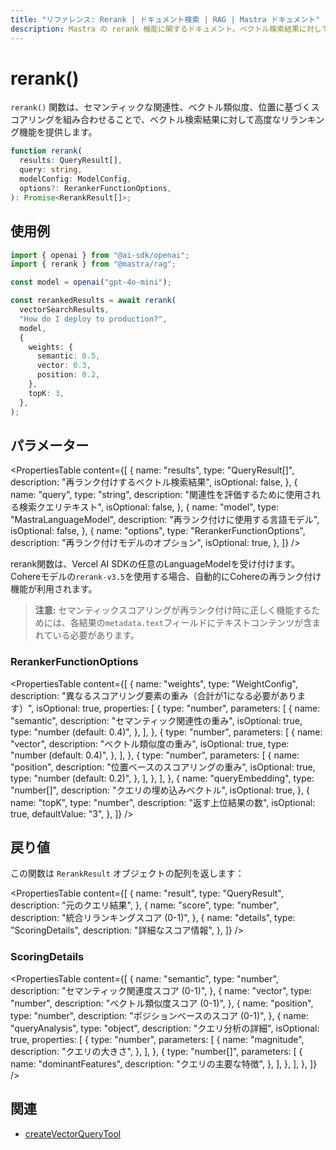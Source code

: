 ---
title: "リファレンス: Rerank | ドキュメント検索 | RAG | Mastra ドキュメント"
description: Mastra の rerank 機能に関するドキュメント。ベクトル検索結果に対して高度なリランキング機能を提供します。
---

# rerank()

`rerank()` 関数は、セマンティックな関連性、ベクトル類似度、位置に基づくスコアリングを組み合わせることで、ベクトル検索結果に対して高度なリランキング機能を提供します。

```typescript
function rerank(
  results: QueryResult[],
  query: string,
  modelConfig: ModelConfig,
  options?: RerankerFunctionOptions,
): Promise<RerankResult[]>;
```

## 使用例

```typescript
import { openai } from "@ai-sdk/openai";
import { rerank } from "@mastra/rag";

const model = openai("gpt-4o-mini");

const rerankedResults = await rerank(
  vectorSearchResults,
  "How do I deploy to production?",
  model,
  {
    weights: {
      semantic: 0.5,
      vector: 0.3,
      position: 0.2,
    },
    topK: 3,
  },
);
```

## パラメーター

<PropertiesTable
  content={[
    {
      name: "results",
      type: "QueryResult[]",
      description: "再ランク付けするベクトル検索結果",
      isOptional: false,
    },
    {
      name: "query",
      type: "string",
      description: "関連性を評価するために使用される検索クエリテキスト",
      isOptional: false,
    },
    {
      name: "model",
      type: "MastraLanguageModel",
      description: "再ランク付けに使用する言語モデル",
      isOptional: false,
    },
    {
      name: "options",
      type: "RerankerFunctionOptions",
      description: "再ランク付けモデルのオプション",
      isOptional: true,
    },
  ]}
/>

rerank関数は、Vercel AI SDKの任意のLanguageModelを受け付けます。Cohereモデルの`rerank-v3.5`を使用する場合、自動的にCohereの再ランク付け機能が利用されます。

> **注意:** セマンティックスコアリングが再ランク付け時に正しく機能するためには、各結果の`metadata.text`フィールドにテキストコンテンツが含まれている必要があります。

### RerankerFunctionOptions

<PropertiesTable
  content={[
    {
      name: "weights",
      type: "WeightConfig",
      description:
        "異なるスコアリング要素の重み（合計が1になる必要があります）",
      isOptional: true,
      properties: [
        {
          type: "number",
          parameters: [
            {
              name: "semantic",
              description: "セマンティック関連性の重み",
              isOptional: true,
              type: "number (default: 0.4)",
            },
          ],
        },
        {
          type: "number",
          parameters: [
            {
              name: "vector",
              description: "ベクトル類似度の重み",
              isOptional: true,
              type: "number (default: 0.4)",
            },
          ],
        },
        {
          type: "number",
          parameters: [
            {
              name: "position",
              description: "位置ベースのスコアリングの重み",
              isOptional: true,
              type: "number (default: 0.2)",
            },
          ],
        },
      ],
    },
    {
      name: "queryEmbedding",
      type: "number[]",
      description: "クエリの埋め込みベクトル",
      isOptional: true,
    },
    {
      name: "topK",
      type: "number",
      description: "返す上位結果の数",
      isOptional: true,
      defaultValue: "3",
    },
  ]}
/>

## 戻り値

この関数は `RerankResult` オブジェクトの配列を返します：

<PropertiesTable
  content={[
    {
      name: "result",
      type: "QueryResult",
      description: "元のクエリ結果",
    },
    {
      name: "score",
      type: "number",
      description: "統合リランキングスコア (0-1)",
    },
    {
      name: "details",
      type: "ScoringDetails",
      description: "詳細なスコア情報",
    },
  ]}
/>

### ScoringDetails

<PropertiesTable
  content={[
    {
      name: "semantic",
      type: "number",
      description: "セマンティック関連度スコア (0-1)",
    },
    {
      name: "vector",
      type: "number",
      description: "ベクトル類似度スコア (0-1)",
    },
    {
      name: "position",
      type: "number",
      description: "ポジションベースのスコア (0-1)",
    },
    {
      name: "queryAnalysis",
      type: "object",
      description: "クエリ分析の詳細",
      isOptional: true,
      properties: [
        {
          type: "number",
          parameters: [
            {
              name: "magnitude",
              description: "クエリの大きさ",
            },
          ],
        },
        {
          type: "number[]",
          parameters: [
            {
              name: "dominantFeatures",
              description: "クエリの主要な特徴",
            },
          ],
        },
      ],
    },
  ]}
/>

## 関連

- [createVectorQueryTool](../tools/vector-query-tool)
